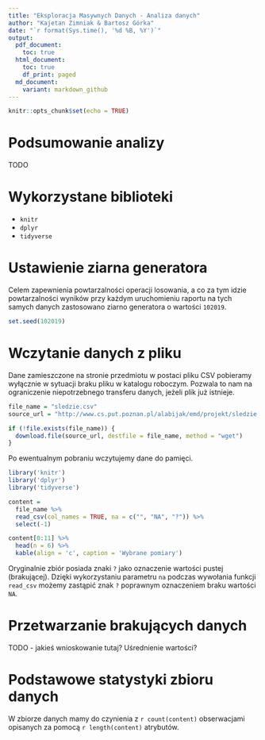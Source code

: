 ```yaml
---
title: "Eksploracja Masywnych Danych - Analiza danych"
author: "Kajetan Zimniak & Bartosz Górka"
date: "`r format(Sys.time(), '%d %B, %Y')`"
output:
  pdf_document: 
    toc: true
  html_document:
    toc: true
    df_print: paged
  md_document:
    variant: markdown_github
---
```

```r

knitr::opts_chunk$set(echo = TRUE)
```

# Podsumowanie analizy
TODO

# Wykorzystane biblioteki
* `knitr`
* `dplyr`
* `tidyverse`

# Ustawienie ziarna generatora
Celem zapewnienia powtarzalności operacji losowania, a co za tym idzie powtarzalności wyników przy każdym uruchomieniu raportu na tych samych danych zastosowano ziarno generatora o wartości `102019`.

```r
set.seed(102019)
```

# Wczytanie danych z pliku
Dane zamieszczone na stronie przedmiotu w postaci pliku CSV pobieramy wyłącznie w sytuacji braku pliku w katalogu roboczym. Pozwala to nam na ograniczenie niepotrzebnego transferu danych, jeżeli plik już istnieje.
```r
file_name = "sledzie.csv"
source_url = "http://www.cs.put.poznan.pl/alabijak/emd/projekt/sledzie.csv"

if (!file.exists(file_name)) {
  download.file(source_url, destfile = file_name, method = "wget")
}
```

Po ewentualnym pobraniu wczytujemy dane do pamięci.
```r
library('knitr')
library('dplyr')
library('tidyverse')

content =
  file_name %>%
  read_csv(col_names = TRUE, na = c("", "NA", "?")) %>%
  select(-1)

content[0:11] %>%
  head(n = 6) %>%
  kable(align = 'c', caption = 'Wybrane pomiary')
```

Oryginalnie zbiór posiada znaki `?` jako oznaczenie wartości pustej (brakującej). Dzięki wykorzystaniu parametru `na` podczas wywołania funkcji `read_csv` możemy zastąpić znak `?` poprawnym oznaczeniem braku wartości `NA`.

# Przetwarzanie brakujących danych
TODO - jakieś wnioskowanie tutaj? Uśrednienie wartości?

# Podstawowe statystyki zbioru danych
W zbiorze danych mamy do czynienia z `r count(content)` obserwacjami opisanych za pomocą `r length(content)` atrybutów.  
